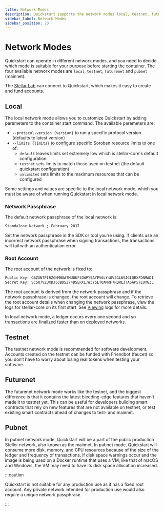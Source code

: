 ```yaml
---
title: Network Modes
description: Quickstart supports the network modes local, testnet, futurenet and pubnet
sidebar_label: Network Modes
sidebar_position: 20
---
```


# Network Modes

Quickstart can operate in different network modes, and you need to decide which mode is suitable for your purpose before starting the container. The four available network modes are `local`, `testnet`, `futurenet` and `pubnet` (mainnet).

The [Stellar Lab](https://lab.stellar.org) can connect to Quickstart, which makes it easy to create and fund accounts.

## Local

The local network mode allows you to customize Quickstart by adding parameters to the container start command. The available parameters are:

- `--protocol-version {version}` to run a specific protocol version (defaults to latest version)
- `--limits {limits}` to configure specific Soroban resource limits to one of:
  - `default` leaves limits set extremely low which is stellar-core's default configuration
  - `testnet` sets limits to match those used on testnet (the default quickstart configuration)
  - `unlimited` sets limits to the maximum resources that can be configured

Some settings and values are specific to the local network mode, which you must be aware of when running Quickstart in local network mode.

### Network Passphrase

The default network passphrase of the local network is:

```sh
Standalone Network ; February 2017
```

Set the network passphrase in the SDK or tool you're using. If clients use an incorrect network passphrase when signing transactions, the transactions will fail with an authentication error.

### Root Account

The root account of the network is fixed to:

```sh
Public Key: GBZXN7PIRZGNMHGA7MUUUF4GWPY5AYPV6LY4UV2GL6VJGIQRXFDNMADI
Secret Key: SC5O7VZUXDJ6JBDSZ74DSERXL7W3Y5LTOAMRF7RQRL3TAGAPS7LUVG3L
```

The root account is derived from the network passphrase and if the network passphrase is changed, the root account will change. To retrieve the root account details when changing the network passphrase, view the logs for stellar-core on its first start. See [Viewing](https://github.com/stellar/quickstart?tab=readme-ov-file#viewing-logs) logs for more details.

In local network mode, a ledger occurs every one second and so transactions are finalized faster than on deployed networks.

## Testnet

The testnet network mode is recommended for software development. Accounts created on the testnet can be funded with Friendbot (faucet) so you don’t have to worry about losing real tokens when testing your software.

## Futurenet

The futurenet network mode works like the testnet, and the biggest difference is that it contains the latest bleeding-edge features that haven’t made it to testnet yet. This can be useful for developers building smart contracts that rely on new features that are not available on testnet, or test existing smart contracts ahead of changes to test- and mainnet.

## Pubnet

In pubnet network mode, Quickstart will be a part of the public production Steller network, also known as the mainnet. In pubnet mode, Quickstart will consume more disk, memory, and CPU resources because of the size of the ledger and frequency of transactions. If disk space warnings occur and the image is being used on a Docker runtime that uses a VM, like that of macOS and Windows, the VM may need to have its disk space allocation increased.

:::caution

Quickstart is not suitable for any production use as it has a fixed root account. Any private network intended for production use would also require a unique network passphrase.

:::
